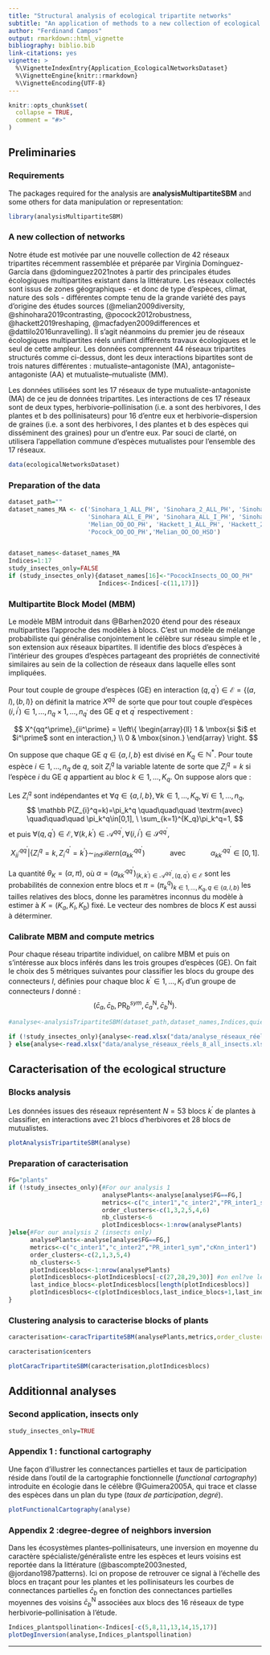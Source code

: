 ```yaml
---
title: "Structural analysis of ecological tripartite networks"
subtitle: "An application of methods to a new collection of ecological tripartite networks"
author: "Ferdinand Campos"
output: rmarkdown::html_vignette
bibliography: biblio.bib
link-citations: yes
vignette: >
  %\VignetteIndexEntry{Application_EcologicalNetworksDataset}
  %\VignetteEngine{knitr::rmarkdown}
  %\VignetteEncoding{UTF-8}
---
```


```r
knitr::opts_chunk$set(
  collapse = TRUE,
  comment = "#>"
)
```

## Preliminaries

### Requirements
The packages required for the analysis are **analysisMultipartiteSBM** and some others for data manipulation or representation:
```r
library(analysisMultipartiteSBM)
```

### A new collection of networks


Notre étude est motivée par une nouvelle collection de 42 réseaux tripartites récemment rassemblée et préparée par Virginia Domínguez-García dans @dominguez2021notes à partir des principales études écologiques multipartites existant dans la
littérature. Les réseaux collectés sont issus de zones géographiques - et donc de type d’espèces, climat, nature
des sols - différentes compte tenu de la grande variété des pays d’origine des études sources (@melian2009diversity, @shinohara2019contrasting, @pocock2012robustness, @hackett2019reshaping, @macfadyen2009differences et @dattilo2016unravelling).
Il s’agit néanmoins du premier jeu de réseaux écologiques multipartites réels unifiant différents travaux
écologiques et le seul de cette ampleur.
Les données comprennent 44 réseaux tripartites structurés comme ci-dessus, dont les deux interactions
bipartites sont de trois natures différentes : mutualiste–antagoniste (MA), antagoniste–antagoniste (AA)
et mutualiste–mutualiste (MM).


Les données utilisées sont les 17 réseaux de type mutualiste-antagoniste (MA) de ce jeu de données tripartites.
Les interactions de ces 17 réseaux sont de deux types, herbivorie–pollinisation (i.e. a sont des
herbivores, l des plantes et b des pollinisateurs) pour 16 d'entre eux et herbivorie–dispersion de graines (i.e. a sont des herbivores, l des plantes et b des espèces qui disséminent des graines) pour un d'entre eux. Par souci de clarté, on utilisera l’appellation commune d’espèces mutualistes pour l’ensemble des 17 réseaux.



```r
data(ecologicalNetworksDataset)
```

### Preparation of the data

```r
dataset_path=""
dataset_names_MA <- c('Sinohara_1_ALL_PH', 'Sinohara_2_ALL_PH', 'Sinohara_3_ALL_PH', 'Sinohara_4_ALL_PH', 'Sinohara_ALL_A_PH', 
                      'Sinohara_ALL_E_PH', 'Sinohara_ALL_I_PH', 'Sinohara_2_E_PH', 'Sinohara_3_E_PH', 'Sinohara_4_I_PH', 
                      'Melian_OO_OO_PH', 'Hackett_1_ALL_PH', 'Hackett_2_ALL_PH', 'Hackett_1_S_PH', 'Hackett_1_GL_PH',
                      'Pocock_OO_OO_PH','Melian_OO_OO_HSD')


dataset_names<-dataset_names_MA
Indices=1:17
study_insectes_only=FALSE
if (study_insectes_only){dataset_names[16]<-"PocockInsects_OO_OO_PH"
                         Indices<-Indices[-c(11,17)]}

``` 

### Multipartite Block Model (MBM) 
Le modèle MBM introduit dans @Barhen2020 étend pour des réseaux multipartites l'approche des modèles à blocs. C'est un modèle de mélange probabiliste qui généralise conjointement le célèbre \textit{Stochastic Block Model (SBM)} sur réseau simple et le \textit{Latent Block Model (LBM)}, son extension aux réseaux bipartites. Il identifie des blocs d'espèces à l'intérieur des groupes d'espèces partageant des propriétés de connectivité similaires au sein de la collection de réseaux dans laquelle elles sont impliquées.

Pour tout couple de groupe d'espèces (GE) en interaction $(q,q^\prime)\in\mathcal E=\left\{(a,l),(b,l)\right\}$ on définit la matrice $X^{qq^\prime}$ de sorte que pour tout couple d'espèces $(i,i^\prime)\in 1,\dots,n_q \times  1,\dots, n_{q^\prime}$ des GE $q$ et $q^\prime$ respectivement :


$$
X^{qq^\prime}_{ii^\prime} = \left\{
    \begin{array}{ll}
        1 & \mbox{si $i$ et $i^\prime$ sont en interaction,} \\ 
        0 & \mbox{sinon.}
    \end{array}
\right.
$$


On suppose que chaque GE $q\in\{a,l,b\}$ est divisé en $K_q\in\mathbb N^*$. Pour toute espèce $i\in 1,\dots, n_q$ de $q$, soit $Z_i^q$ la variable latente de sorte que $Z_i^q=k$ si l'espèce $i$ du GE $q$ appartient au bloc $k\in 1,\dots,K_q$. On suppose alors que :

Les $Z_i^q$ sont indépendantes et $\forall q\in\{a,l,b\}, \forall k \in 1,\dots,K_q,
    \forall i \in 1,\dots,n_q,$ 
$$
    \mathbb P(Z_{i}^q=k)=\pi_k^q \quad\quad\quad \textrm{avec} \quad\quad\quad
    \pi_k^q\in[0,1], \ \sum_{k=1}^{K_q}\pi_k^q=1,
$$
et puis $\forall (q,q^\prime)\in\mathcal E, 
    \forall (k,k^\prime)\in\mathcal A^{qq^\prime},
    \forall (i,i^\prime)\in\mathcal S^{qq^\prime},$
    
$$
    X_{ii^\prime}^{qq^\prime}| \{Z_{i}^q=k, Z_{i^\prime}^{q^\prime}=k^\prime\} \sim_{ind}  \mathcal Bern(\alpha_{kk^\prime}^{qq^\prime}) \quad\quad\quad \textrm{avec} \quad\quad\quad \alpha_{kk^\prime}^{qq^\prime}\in [0,1].
$$

La quantité $\theta_K=(\alpha,\pi)$, où $\alpha=\left(\alpha_{kk^\prime}^{qq^\prime}\right)_{(k,k^\prime)\in\mathcal A^{qq^\prime}, (q,q^\prime)\in\mathcal E}$ sont les probabilités de connexion entre blocs et $\pi=\left(\pi_k^q\right)_{k\in 1,\dots,K_q, q\in\{a,l,b\}}$ les tailles relatives des blocs, donne les paramètres inconnus du modèle à estimer à $K=(K_a,K_l,K_b)$ fixé. Le vecteur des nombres de blocs $K$ est aussi à déterminer.

### Calibrate MBM and compute metrics
Pour chaque réseau tripartite individuel, on calibre MBM et puis on s'intéresse aux blocs inférés dans les trois groupes d'espèces (GE).
On fait le choix des 5 métriques suivantes pour classifier les blocs du groupe des connecteurs $l$, définies pour chaque bloc $k^\prime\in1,\dots,K_l$ d'un groupe de connecteurs $l$ donné : $$\left(\bar{c}_a, \bar{c}_b, \textrm{PR}_b^{sym}, \bar{c}_a^{\textrm{N}}, \bar{c}_b^{\textrm{N}}\right).$$

```r
#analyse<-analysisTripartiteSBM(dataset_path,dataset_names,Indices,quiet=TRUE)

if (!study_insectes_only){analyse<-read.xlsx("data/analyse_réseaux_réels_6.xlsx",1, colNames= TRUE)
} else{analyse<-read.xlsx("data/analyse_réseaux_réels_8_all_insects.xlsx",1, colNames= TRUE)}

```

## Caracterisation of the ecological structure

### Blocks analysis
Les données issues des réseaux représentent $N=53$ blocs $k^\prime$ de plantes à classifier, en interactions avec $21$ blocs d'herbivores et $28$ blocs de mutualistes. 

```r
plotAnalysisTripartiteSBM(analyse)
```

### Preparation of caracterisation
```r
FG="plants"
if (!study_insectes_only){#For our analysis 1
                          analysePlants<-analyse[analyse$FG==FG,]
                          metrics<-c("c_inter1","c_inter2","PR_inter1_sym","cKnn_inter1","cKnn_inter2")
                          order_clusters<-c(1,3,2,5,4,6)
                          nb_clusters<-6
                          plotIndicesblocs<-1:nrow(analysePlants)
}else{#For our analysis 2 (insects only)
      analysePlants<-analyse[analyse$FG==FG,]
      metrics<-c("c_inter1","c_inter2","PR_inter1_sym","cKnn_inter1")
      order_clusters<-c(2,1,3,5,4)
      nb_clusters<-5
      plotIndicesblocs<-1:nrow(analysePlants)
      plotIndicesblocs<-plotIndicesblocs[-c(27,28,29,30)] #on enl?ve les 4 indices propres au r?seau 11 removed
      last_indice_blocs<-plotIndicesblocs[length(plotIndicesblocs)]
      plotIndicesblocs<-c(plotIndicesblocs,last_indice_blocs+1,last_indice_blocs+2,last_indice_blocs+3,last_indice_blocs+4) #on ajoute 4 derniers num?ros
}
```


### Clustering analysis to caracterise blocks of plants

```r
caracterisation<-caracTripartiteSBM(analysePlants,metrics,order_clusters=order_clusters)

caracterisation$centers
```

```r
plotCaracTripartiteSBM(caracterisation,plotIndicesblocs)
```

## Additionnal analyses

### Second application, insects only


```r
study_insectes_only=TRUE
```

### Appendix 1 : functional cartography
Une façon d'illustrer les connectances partielles et taux de participation réside dans l'outil de la cartographie fonctionnelle ($\textit{functional cartography}$) introduite en écologie dans le célèbre @Guimera2005A, qui trace et classe des espèces dans un plan du type $(\textit{taux de participation}, \textit{degré})$.
```r
plotFunctionalCartography(analyse)
```

### Appendix 2 :degree-degree of neighbors inversion
Dans les écosystèmes plantes--pollinisateurs, une inversion en moyenne du caractère spécialiste/généraliste entre les espèces et leurs voisins est reportée dans la littérature (@bascompte2003nested, @jordano1987patterns). Ici on propose de retrouver ce signal à l'échelle des blocs en traçant pour les plantes  et les pollinisateurs les courbes de connectances partielles $\bar c_b$ en fonction des connectances partielles moyennes des voisins $\bar c_b^{\textrm{N}}$ associées aux blocs des 16 réseaux de type herbivorie--pollinisation à l'étude.
```r
Indices_plantspollination<-Indices[-c(5,8,11,13,14,15,17)]
plotDegInversion(analyse,Indices_plantspollination)
```
---
